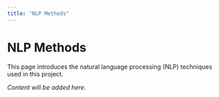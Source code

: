 ```yaml
---
title: "NLP Methods"
---
```


# NLP Methods

This page introduces the natural language processing (NLP) techniques used in this project.

_Content will be added here._
